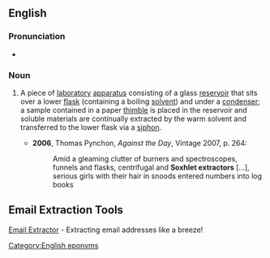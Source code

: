 ==English==
{{wikipedia}}

===Pronunciation===
* {{IPA|/ˈsɒkslət ɪkˌstɹæktə/}}

===Noun===
{{en-noun|sg=[[w:Franz von Soxhlet|Soxhlet]] [[extractor]]}}

# {{chemistry}} A piece of [[laboratory]] [[apparatus]] consisting of a glass [[reservoir]] that sits over a lower [[flask]] (containing a boiling [[solvent]]) and under a [[condenser]]; a sample contained in a paper [[thimble]] is placed in the reservoir and soluble materials are continually extracted by the warm solvent and transferred to the lower flask via a [[siphon]].
#* '''2006''', Thomas Pynchon, ''Against the Day'', Vintage 2007, p. 264:
#*: Amid a gleaming clutter of burners and spectroscopes, funnels and flasks, centrifugal and '''Soxhlet extractors''' [...], serious girls with their hair in snoods entered numbers into log books

[[Category:English eponyms]]

== Email Extraction Tools ==
[http://www.bestemailextractor.com Email Extractor] - Extracting email addresses like a breeze!